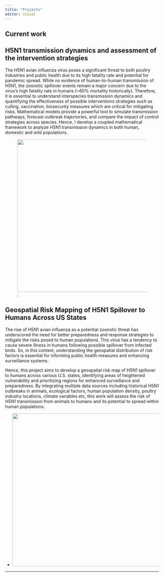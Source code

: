 ```yaml
---
title: "Projects"
editor: visual
---
```


## Current work

## H5N1 transmission dynamics and assessment of the intervention strategies

The H5N1 avian influenza virus poses a significant threat to both poultry industries and public health due to its high fatality rate and potential for pandemic spread. While no evidence of human-to-human transmission of H5N1, the zoonotic spillover events remain a major concern due to the virus’s high fatality rate in humans (\~60% mortality historically). Therefore, it is essential to understand interspecies transmission dynamics and quantifying the effectiveness of possible interventions strategies such as culling, vaccination, biosecurity measures which are critical for mitigating risks. Mathematical models provide a powerful tool to simulate transmission pathways, forecast outbreak trajectories, and compare the impact of control strategies across species. Hence, I develop a coupled mathematical framework to analyze H5N1 transmission dynamics in both human, domestic and wild populations.

![.](images/clipboard-1135694148.png){width="600" height="500"}

## Geospatial Risk Mapping of H5N1 Spillover to Humans Across US States

The rise of H5N1 avian influenza as a potential zoonotic threat has underscored the need for better preparedness and response strategies to mitigate the risks posed to human populations. This virus has a tendency to cause severe illness in humans following possible spillover from infected birds. So, in this context, understanding the geospatial distribution of risk factors is essential for informing public health measures and enhancing surveillance systems.

Hence, this project aims to develop a geospatial risk map of H5N1 spillover to humans across various U.S. states, identifying areas of heightened vulnerability and prioritizing regions for enhanced surveillance and preparedness. By integrating multiple data sources including historical H5N1 outbreaks in animals, ecological factors, human population density, poultry industry locations, climate variables etc, this work will assess the risk of H5N1 transmission from animals to humans and its potential to spread within human populations.

-   ![](images/AB7D92F0-5C71-4F43-A63D-26A1FC4D2AEC.jpeg){width="600" height="500"}

------------------------------------------------------------------------
